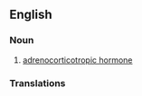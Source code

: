 ==English==

===Noun===
{{en-noun|-}}

# {{lb|en|hormone}} [[adrenocorticotropic hormone]]

===Translations===
{{trans-top}}
{{trans-mid}}
{{trans-bottom}}
